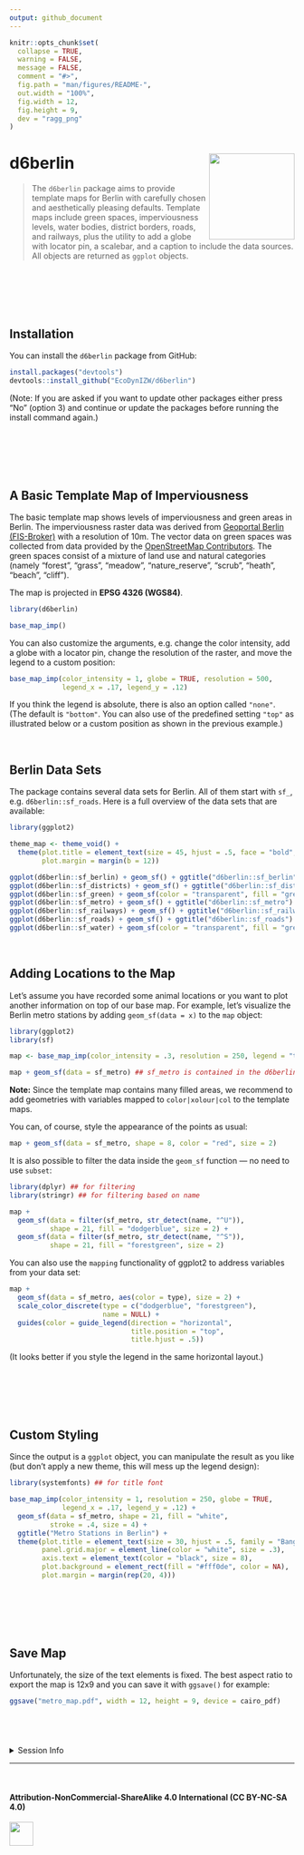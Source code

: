 ```yaml
---
output: github_document
---
```


<!-- README.md is generated from README.Rmd. Please edit that file -->

```r
knitr::opts_chunk$set(
  collapse = TRUE,
  warning = FALSE,
  message = FALSE,
  comment = "#>",
  fig.path = "man/figures/README-",
  out.width = "100%",
  fig.width = 12, 
  fig.height = 9,
  dev = "ragg_png"
)
```

# d6berlin <img src='man/figures/hexlogo.png' align="right" height="151.5" /></a>

<!-- badges: start -->
<!-- badges: end -->

> The `d6berlin` package aims to provide template maps for Berlin with carefully chosen and aesthetically pleasing defaults. Template maps include green spaces, imperviousness levels, water bodies, district borders, roads, and railways, plus the utility to add a globe with locator pin, a scalebar, and a caption to include the data sources. All objects are returned as `ggplot` objects.

<br>

#

<br>

## Installation

You can install the `d6berlin` package from GitHub:

```r
install.packages("devtools")
devtools::install_github("EcoDynIZW/d6berlin")
```

(Note: If you are asked if you want to update other packages either press "No" (option 3) and continue or update the packages before running the install command again.)

<br>

#

<br>

## A Basic Template Map of Imperviousness

The basic template map shows levels of imperviousness and green areas in Berlin. The imperviousness raster data was derived from [Geoportal Berlin (FIS-Broker)]() with a resolution of 10m. The vector data on green spaces was collected from data provided by the [OpenStreetMap Contributors](https://www.openstreetmap.org/). The green spaces consist of a mixture of land use and natural categories (namely "forest", "grass", "meadow", "nature_reserve", "scrub", "heath", "beach", "cliff").

The map is projected in **EPSG 4326 (WGS84)**.

```r
library(d6berlin)

base_map_imp()
```

You can also customize the arguments, e.g. change the color intensity, add a globe with a locator pin, change the resolution of the raster, and move the legend to a custom position:

```r
base_map_imp(color_intensity = 1, globe = TRUE, resolution = 500,
             legend_x = .17, legend_y = .12)
```

If you think the legend is absolute, there is also an option called `"none"`. (The default is `"bottom"`. You can also use of the predefined setting `"top"` as illustrated below or a custom position as shown in the previous example.)

<br>

## Berlin Data Sets

The package contains several data sets for Berlin. All of them start with `sf_`, e.g. `d6berlin::sf_roads`. Here is a full overview of the data sets that are available:

```r
library(ggplot2)

theme_map <- theme_void() + 
  theme(plot.title = element_text(size = 45, hjust = .5, face = "bold", family = "Roboto Mono"),
        plot.margin = margin(b = 12))

ggplot(d6berlin::sf_berlin) + geom_sf() + ggtitle("d6berlin::sf_berlin") + theme_map
ggplot(d6berlin::sf_districts) + geom_sf() + ggtitle("d6berlin::sf_districts") + theme_map
ggplot(d6berlin::sf_green) + geom_sf(color = "transparent", fill = "grey60") + ggtitle("d6berlin::sf_green") + theme_map
ggplot(d6berlin::sf_metro) + geom_sf() + ggtitle("d6berlin::sf_metro") + theme_map
ggplot(d6berlin::sf_railways) + geom_sf() + ggtitle("d6berlin::sf_railways") + theme_map
ggplot(d6berlin::sf_roads) + geom_sf() + ggtitle("d6berlin::sf_roads") + theme_map
ggplot(d6berlin::sf_water) + geom_sf(color = "transparent", fill = "grey60") + ggtitle("d6berlin::sf_water") + theme_map
```

<br>


## Adding Locations to the Map

Let's assume you have recorded some animal locations or you want to plot another information on top of our base map. For example, let's visualize the Berlin metro stations by adding `geom_sf(data = x)` to the `map` object:

```r
library(ggplot2)
library(sf)

map <- base_map_imp(color_intensity = .3, resolution = 250, legend = "top")

map + geom_sf(data = sf_metro) ## sf_metro is contained in the d6berlin package
```

**Note:** Since the template map contains many filled areas, we recommend to add geometries with variables mapped to `color|xolour|col` to the template maps.

You can, of course, style the appearance of the points as usual:

```r
map + geom_sf(data = sf_metro, shape = 8, color = "red", size = 2)
```

It is also possible to filter the data inside the `geom_sf` function — no need to use `subset`: 

```r
library(dplyr) ## for filtering
library(stringr) ## for filtering based on name

map + 
  geom_sf(data = filter(sf_metro, str_detect(name, "^U")), 
          shape = 21, fill = "dodgerblue", size = 2) +
  geom_sf(data = filter(sf_metro, str_detect(name, "^S")), 
          shape = 21, fill = "forestgreen", size = 2)
```

You can also use the `mapping` functionality of ggplot2 to address variables from your data set:

```r
map + 
  geom_sf(data = sf_metro, aes(color = type), size = 2) +
  scale_color_discrete(type = c("dodgerblue", "forestgreen"), 
                       name = NULL) +
  guides(color = guide_legend(direction = "horizontal",
                              title.position = "top", 
                              title.hjust = .5))
```

(It looks better if you style the legend in the same horizontal layout.)

<br>

#

<br>

## Custom Styling

Since the output is a `ggplot` object, you can manipulate the result as you like (but don't apply a new theme, this will mess up the legend design):

```r
library(systemfonts) ## for title font

base_map_imp(color_intensity = 1, resolution = 250, globe = TRUE,
             legend_x = .17, legend_y = .12) + 
  geom_sf(data = sf_metro, shape = 21, fill = "white", 
          stroke = .4, size = 4) +
  ggtitle("Metro Stations in Berlin") + 
  theme(plot.title = element_text(size = 30, hjust = .5, family = "Bangers"),
        panel.grid.major = element_line(color = "white", size = .3),
        axis.text = element_text(color = "black", size = 8),
        plot.background = element_rect(fill = "#fff0de", color = NA),
        plot.margin = margin(rep(20, 4)))
```

<br>

#

<br>

## Save Map

Unfortunately, the size of the text elements is fixed. The best aspect ratio to export the map is 12x9 and you can save it with `ggsave()` for example:

```r
ggsave("metro_map.pdf", width = 12, height = 9, device = cairo_pdf)
```

<br>

#

<details><summary>Session Info</summary>

```r
Sys.time()
git2r::repository()
sessionInfo()
```

</details>

-----

<br>

#### Attribution-NonCommercial-ShareAlike 4.0 International (CC BY-NC-SA 4.0)

<div style="width:300px; height:200px">

<img src=https://camo.githubusercontent.com/00f7814990f36f84c5ea74cba887385d8a2f36be/68747470733a2f2f646f63732e636c6f7564706f7373652e636f6d2f696d616765732f63632d62792d6e632d73612e706e67 alt="" height="42">

</div>
